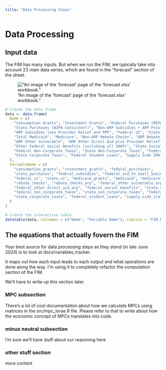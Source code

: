 ```yaml
---
title: "Data Processing Steps"
---
```

# Data Processing

## Input data

The FIM has many inputs. But when we run the FIM, we typically take into account 23 main data series, which are found in the "forecast" section of the sheet.

!["An image of the 'forecast' page of the 'forecast.xlsx' workbook."](images/forecast_sheet.png)

```r
# Create the data frame
data <- data.frame(
  Name = c(
    "Consumption Grants", "Investment Grants", "Federal Purchases (NIPA Consistent)",
    "State Purchases (NIPA Consistent)", "Non-ARP Subsidies + ARP Provider Relief and PPP",
    "ARP Subsidies less Provider Relief and PPP", "Federal UI", "State UI", "Federal Medicaid",
    "Total Medicaid", "Medicare", "Non-ARP Rebate Checks", "ARP Rebate Checks",
    "ARP Other Vulnerable", "ARP Other Direct Aid plus Provider Relief",
    "Other Federal Social Benefits (including all SNAP)", "State Social Benefits ex Medicaid",
    "Federal Non-Corporate Taxes", "State Non-Corporate Taxes", "Federal Corporate Taxes",
    "State Corporate Taxes", "Federal Student Loans", "Supply Side IRA"
  ),
  VariableName = c(
    "consumption_grants", "investment_grants", "federal_purchases",
    "state_purchases", "federal_subsidies", "federal_aid_to_small_businesses_arp",
    "federal_ui", "state_ui", "medicaid_grants", "medicaid", "medicare",
    "rebate_checks", "rebate_checks_arp", "federal_other_vulnerable_arp",
    "federal_other_direct_aid_arp", "federal_social_benefits", "state_social_benefits",
    "federal_non_corporate_taxes", "state_non_corporate_taxes", "federal_corporate_taxes",
    "state_corporate_taxes", "federal_student_loans", "supply_side_ira"
  )
)

# Create the interactive table
datatable(data, colnames = c("Name", "Variable Name"), caption = "FIM Project Variables", options = list(pageLength = 23))
```

## The equations that actually fovern the FIM

Your best source for data processing steps as they stand (in late June 2024) is to look at docs/variables_tracker.

It maps out how each input leads to each output and what operations are done along the way. I'm using it to completely refactor the computation section of the FIM.

We'll have to write up this section later.

### MPC subsection

There's a lot of cool documentation about how we calculate MPCs using matrices in the src/mpc_lorae.R file. Please refer to that to write about how the economic concept of MPCs translates into code.

### minus neutral subsection

I'm sure we'll have stuff about our reasoning here

### other stuff section
more content
